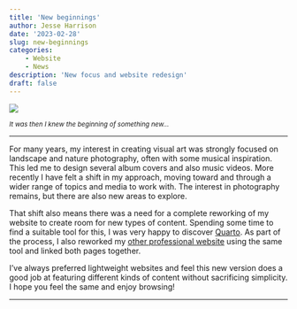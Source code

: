 ```yaml
---
title: 'New beginnings'
author: Jesse Harrison
date: '2023-02-28'
slug: new-beginnings
categories:
    - Website
    - News
description: 'New focus and website redesign'
draft: false
---
```


<img src="beginnings.jpg"/>

<small>

*It was then I knew the beginning of something new...*

</small>

---

For many years, my interest in creating visual art was strongly focused on
landscape and nature photography, often with some musical inspiration. This led
me to design several album covers and also music videos. More recently I have 
felt a shift in my approach, moving toward and through a wider  range of topics
and media to work with. The interest in photography remains, but there are also
new areas to explore.

That shift also means there was a need for a complete reworking of my website to
create room for new types of content. Spending some time to find a suitable tool
for this, I was very happy to discover [Quarto](https://quarto.org/). As part of
the process, I also reworked my [other professional website](https://jessepharrison.github.io/) 
using the same tool and linked both pages together.

I've always preferred lightweight websites and feel this new version does a good
job at featuring different kinds of content without sacrificing simplicity. I
hope you feel the same and enjoy browsing!

------------------------------------------------------------------------